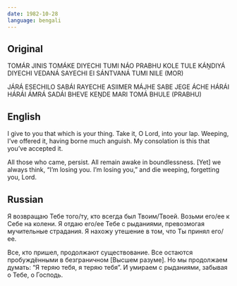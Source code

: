 ```yaml
---
date: 1982-10-28
language: bengali
---
```


## Original

TOMÁR JINIS TOMÁKE DIYECHI
TUMI NÁO PRABHU KOLE TULE
KÁṊDIYÁ DIYECHI VEDANÁ SAYECHI
EI SÁNTVANÁ TUMI NILE (MOR)

JÁRÁ ESECHILO SABÁI RAYECHE
ASIIMER MÁJHE SABE JEGE ÁCHE
HÁRÁI HÁRÁI ÁMRÁ SADÁI
BHEVE KEṊDE MARI TOMÁ BHULE (PRABHU)

## English

I give to you that which is your thing.
Take it, O Lord, into your lap.
Weeping, I’ve offered it, having borne much anguish.
My consolation is this that you’ve accepted it.

All those who came, persist.
All remain awake in boundlessness.
[Yet] we always think, “I’m losing you. I’m losing you,”
and die weeping, forgetting you, Lord.

## Russian

Я возвращаю Тебе того/ту,
кто всегда был Твоим/Твоей.
Возьми его/ее к Себе на колени.
Я отдаю его/ее Тебе с рыданиями,
превозмогая мучительные страдания.
Я нахожу утешение в том,
что Ты принял его/ее.

Все, кто пришел, продолжают существование.
Все остаются пробуждёнными
в безграничном [Высшем разуме].
Но мы продолжаем думать: “Я теряю тебя, я теряю тебя”.
И умираем с рыданиями,
забывая о Тебе, о Господь.
